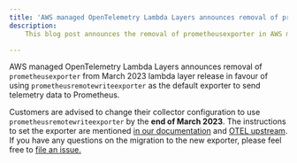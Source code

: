 ```yaml
---
title: 'AWS managed OpenTelemetry Lambda Layers announces removal of prometheusexporter from March 2023 release'
description:
    This blog post announces the removal of prometheusexporter in AWS managed OpenTelemetry Lambda Layers.

---
```



<SectionSeparator />

AWS managed OpenTelemetry Lambda Layers announces removal of `prometheusexporter` from March 2023 lambda layer release in favour of using `prometheusremotewriteexporter` as the default exporter to send telemetry data to Prometheus.

<SectionSeparator />

Customers are advised to change their collector configuration to use `prometheusremotewriteexporter` by the **end of March 2023**. The instructions to set the exporter are mentioned [in our documentation](https://aws-otel.github.io/docs/getting-started/advanced-prometheus-remote-write-configurations#prometheus-remote-write-exporter-configurations) and [OTEL upstream](https://github.com/open-telemetry/opentelemetry-collector-contrib/blob/main/exporter/prometheusremotewriteexporter/README.md#getting-started). If you have any questions on the migration to the new exporter, please feel free to [file an issue.](https://github.com/aws-observability/aws-otel-lambda/issues)